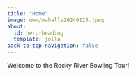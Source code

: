```yaml
---
title: "Home"
image: www/mahalls20240125.jpeg
about:
  id: hero-heading
  template: jolla
back-to-top-navigation: false
---
```


Welcome to the Rocky River Bowling Tour!
